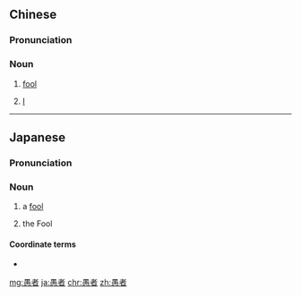 ==Chinese==
{{zh-forms}}

===Pronunciation===
{{zh-pron
|m=yúzhě
|cat=n
}}

===Noun===
{{zh-noun}}

# [[fool]]
# {{lb|zh|formal|literary|polite}} [[I]]

----

==Japanese==
{{wikipedia|lang=ja}}
{{ja-kanjitab|おろ|k1=おれ|もの|yomi=k}}
{{ja-kanjitab|ぐ|しゃ|yomi=o}}

===Pronunciation===
{{ja-pron|acc=h|y=o|ぐしゃ}}

===Noun===
{{ja-noun|ぐしゃ|おれもの}}

# a [[fool]] {{gloss|person with poor judgement or little intelligence}}
# {{lb|ja|tarot|sort=くしゃ'}} the Fool

====Coordinate terms====
* {{ja-r|タロット}}

[[mg:愚者]]
[[ja:愚者]]
[[chr:愚者]]
[[zh:愚者]]